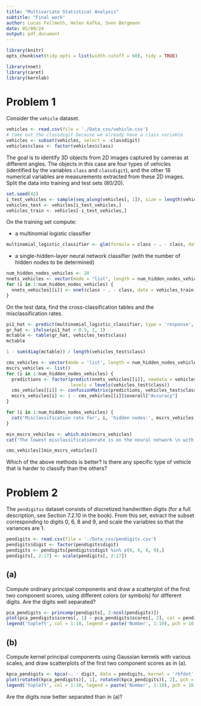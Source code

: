 ```yaml
---
title: "Multivariate Statistical Analysis"
subtitle: "Final work"
author: Lucas Fellmeth, Helen Kafka, Sven Bergmann
date: 05/09/24
output: pdf_document
---
```


```r
library(knitr)
opts_chunk$set(tidy.opts = list(width.cutoff = 60), tidy = TRUE)
```
```r
library(nnet)
library(caret)
library(kernlab)
```
# Problem 1

Consider the ``vehicle`` dataset.

```r
vehicles <- read.csv(file = './Data_csv/vehicle.csv')
# take out the classdigit because we already have a class variable
vehicles <- subset(vehicles, select = -classdigit)
vehicles$class <- factor(vehicles$class)
```

The goal is to identify 3D objects from 2D images captured by cameras at different angles.
The objects in this case are four types of vehicles
(identified by the variables ``class`` and ``classdigit``),
and the other 18 numerical variables are measurements extracted from these 2D images.
Split the data into training and test sets (80/20).

```r
set.seed(42)
i_test_vehicles <- sample(seq_along(vehicles[, 1]), size = length(vehicles[, 1]) * 0.2)
vehicles_test <- vehicles[i_test_vehicles,]
vehicles_train <- vehicles[-i_test_vehicles,]
```

On the training set compute:

- a multinomial logistic classifier

```r
multinomial_logistic_classifier <- glm(formula = class ~ . - class, data = vehicles_train, family = binomial)
```

- a single-hidden-layer neural network classifier (with the number of hidden nodes to be determined)

```r
num_hidden_nodes_vehicles <- 20
nnets_vehicles <- vector(mode = "list", length = num_hidden_nodes_vehicles)
for (i in 1:num_hidden_nodes_vehicles) {
  nnets_vehicles[[i]] <- nnet(class ~ . - class, data = vehicles_train, size = i, trace = F)
}
```

On the test data,
find the cross-classification tables and the misclassification rates.

```r
pi1_hat <- predict(multinomial_logistic_classifier, type = 'response', newdata = vehicles_test)
gr_hat <- ifelse(pi1_hat > 0.5, 2, 1)
mctable <- table(gr_hat, vehicles_test$class)
mctable
```
```r
1 - sum(diag(mctable)) / length(vehicles_test$class)
```

```r
cms_vehicles <- vector(mode = 'list', length = num_hidden_nodes_vehicles)
mscrs_vehicles <- list()
for (i in 1:num_hidden_nodes_vehicles) {
  predictions <- factor(predict(nnets_vehicles[[i]], newdata = vehicles_test, type = 'class'),
                        levels = levels(vehicles_test$class))
  cms_vehicles[[i]] <- confusionMatrix(predictions, vehicles_test$class)
  mscrs_vehicles[i] <- 1 - cms_vehicles[[i]]$overall["Accuracy"]
}
```

```r
for (i in 1:num_hidden_nodes_vehicles) {
  cat('Misclassification rate for', i, 'hidden nodes:', mscrs_vehicles[[i]], '\n')
}
```

```r
min_mscrs_vehicles <- which.min(mscrs_vehicles)
cat('The lowest misclassificationrate is on the neural network \n with', min_mscrs_vehicles, 'hidden nodes and a rate of', mscrs_vehicles[[min_mscrs_vehicles]], '.')
```

```r
cms_vehicles[[min_mscrs_vehicles]]
```

Which of the above methods is better?
Is there any specific type of vehicle that is harder to classify than the others?


# Problem 2

The ``pendigitss`` dataset consists of discretized handwritten digits
(for a full description, see Section 7.2.10 in the book).
From this set, extract the subset corresponding to digits 0, 6, 8 and 9,
and scale the variables so that the variances are 1.

```r
pendigits <- read.csv(file = './Data_csv/pendigits.csv')
pendigits$digit <- factor(pendigits$digit)
pendigits <- pendigits[pendigits$digit %in% c(0, 6, 8, 9),]
pendigits[, 2:17] <- scale(pendigits[, 2:17])
```

## (a)
Compute ordinary principal components and draw a scatterplot of the first two component scores,
using different colors (or symbols) for different digits.
Are the digits well separated?

```r
pca_pendigits <- princomp(pendigits[, 2:ncol(pendigits)])
plot(pca_pendigits$scores[, 1] ~ pca_pendigits$scores[, 2], col = pendigits$digit, pch = 16)
legend('topleft', col = 1:10, legend = paste('Number', 1:10), pch = 16, bty = 'n')
```

## (b)
Compute kernel principal components using Gaussian kernels with various scales,
and draw scatterplots of the first two component scores as in (a).

```r
kpca_pendigits <- kpca(~. - digit, data = pendigits, kernel = 'rbfdot', kpar = list(sigma = 1), features = 2)
plot(rotated(kpca_pendigits)[, 1], rotated(kpca_pendigits)[, 2], pch = 16, col = as.numeric(pendigits$digit))
legend('topleft', col = 1:10, legend = paste('Number', 1:10), pch = 16, bty = 'n')
```

Are the digits now better separated than in (a)?

